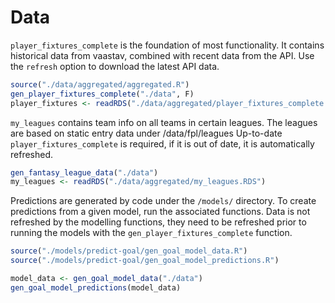 # Data

`player_fixtures_complete` is the foundation of most functionality.
It contains historical data from vaastav, combined with recent data from the API.
Use the `refresh` option to download the latest API data.

```r
source("./data/aggregated/aggregated.R")
gen_player_fixtures_complete("./data", F)
player_fixtures <- readRDS("./data/aggregated/player_fixtures_complete.RDS")

```

`my_leagues` contains team info on all teams in certain leagues.
The leagues are based on static entry data under /data/fpl/leagues
Up-to-date `player_fixtures_complete` is required, if it is out of date, it is automatically refreshed.

```r
gen_fantasy_league_data("./data")
my_leagues <- readRDS("./data/aggregated/my_leagues.RDS")
```

Predictions are generated by code under the `/models/` directory.
To create predictions from a given model, run the associated functions.
Data is not refreshed by the modelling functions, they need to be refreshed prior to running the models with the `gen_player_fixtures_complete` function.

```r
source("./models/predict-goal/gen_goal_model_data.R")
source("./models/predict-goal/gen_goal_model_predictions.R")

model_data <- gen_goal_model_data("./data")
gen_goal_model_predictions(model_data)
```

